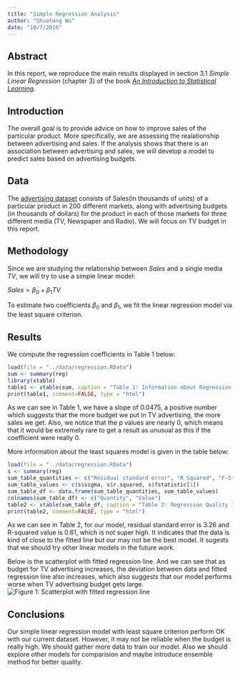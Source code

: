 ```yaml
---
title: "Simple Regression Analysis"
author: "Shuotong Wu"
date: "10/7/2016"
---
```


## Abstract

In this report, we reproduce the main results displayed in section 3.1 *Simple Linear Regression* (chapter 3) of the book *[An Introduction to Statistical Learning](http://www-bcf.usc.edu/~gareth/ISL/)*.

## Introduction

The overall goal is to provide advice on how to improve sales of the particular product. More specifically, we are assessing the realationship between advertising and sales. If the analysis shows that there is an association between advertising and sales, we will develop a model to predict sales based on advertising budgets.


## Data

The [advertising dataset](http://www-bcf.usc.edu/%7Egareth/ISL/Advertising.csv) consists of Sales(in thousands of units) of a particular product in 200 different markets, along with advertising budgets (in thousands of dollars) for the product in each of those markets for three different media (TV, Newspaper and Radio). We will focus on TV budget in this report.

## Methodology

Since we are studying the relationship between _Sales_ and a single media _TV_, we will try to use a simple linear model:

$Sales = \beta_0 + \beta_1TV$

To estimate two coefficients $\beta_0$ and $\beta_1$, we fit the linear regression model via the least square criterion.

## Results
We compute the regression coefficients in Table 1 below:

```r
load(file = "../data/regression.RData")
sum <- summary(reg)
library(xtable)
table1 <- xtable(sum, caption = "Table 1: Information about Regression Coefficients")
print(table1, comment=FALSE, type = "html")
```

As we can see in Table 1, we have a slope of 0.0475, a positive number which suggests that the more budget we put in TV advertising, the more sales we get. Also, we notice that the p values are nearly 0, which means that it would be extremely rare to get a result as unusual as this if the coefficient were really 0.

More information about the least squares model is given in the table below:

```r
load(file = "../data/regression.RData")
s <- summary(reg)
sum_table_quantities <- c("Residual standard error", "R Squared", "F-Statistics")
sum_table_values <- c(s$sigma, s$r.squared, s$fstatistic[1])
sum_table_df <- data.frame(sum_table_quantities, sum_table_values)
colnames(sum_table_df) <- c("Quantity", "Value")
table2 <- xtable(sum_table_df, caption = "Table 2: Regression Quality Indicies")
print(table2, comment=FALSE, type = "html")
```

As we can see in Table 2, for our model, residual standard error is 3.26 and R-squared value is 0.61, which is not super high. It indicates that the data is kind of close to the fitted line but our may not be the best model. It  sugests that we should try other linear models in the future work.

Below is the scatterplot with fitted regression line. And we can see that as budget for TV advertising increases, the deviation between data and fitted regression line also increases, which also suggests that our model performs worse when TV advertising budget gets large.
![Figure 1: Scatterplot with fitted regression line](../images/scatterplot-tv-sales.png)


## Conclusions
Our simple linear regression model with least square criterion perform OK with our current dataset. However, it may not be reliable when the budget is really high. We should gather more data to train our model. Also we should explore other models for comparision and maybe introduce ensemble method for better quailty.
